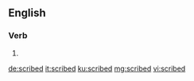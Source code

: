 ==English==

===Verb===
{{head|en|verb form}}

# {{en-past of|scribe}}

[[de:scribed]]
[[it:scribed]]
[[ku:scribed]]
[[mg:scribed]]
[[vi:scribed]]